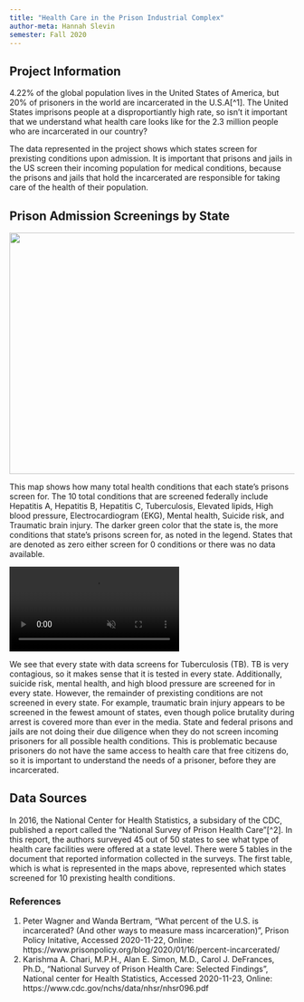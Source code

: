 ```yaml
---
title: "Health Care in the Prison Industrial Complex"
author-meta: Hannah Slevin
semester: Fall 2020
---
```


## Project Information
4.22% of the global population lives in the United States of America, but 20% of prisoners in the world are incarcerated in the U.S.A[^1].  The United States imprisons people at a disproportiantly high rate, so isn't it important that we understand what health care looks like for the 2.3 million people who are incarcerated in our country?  

The data represented in the project shows which states screen for prexisting conditions upon admission.  It is important that prisons and jails in the US screen their incoming population for medical conditions, because the prisons and jails that hold the incarcerated are responsible for taking care of the health of their population.    

## Prison Admission Screenings by State
![](https://drdavis.space/teaching/ds/sdd/media/2020/11/total_screenings.png){width=557.5 height=427.5}

This map shows how many total health conditions that each state's prisons screen for.  The 10 total conditions that are screened federally include Hepatitis A, Hepatitis B, Hepatitis C, Tuberculosis, Elevated lipids, High blood pressure, Electrocardiogram (EKG), Mental health, Suicide risk, and Traumatic brain injury.  The darker green color that the state is, the more conditions that state's prisons screen for, as noted in the legend.  States that are denoted as zero either screen for 0 conditions or there was no data available.  

<div class="video-wrapper">
  <video id="scaledvideo" controls preload="true" autoplay loop muted>
    <source src="https://drdavis.space/teaching/ds/sdd/media/2020/11/movie.mp4">
  </video>
</div>

We see that every state with data screens for Tuberculosis (TB).  TB is very contagious, so it makes sense that it is tested in every state.  Additionally, suicide risk, mental health, and high blood pressure are screened for in every state.  However, the remainder of prexisting conditions are not screened in every state.  For example, traumatic brain injury appears to be screened in the fewest amount of states, even though police brutality during arrest is covered more than ever in the media.  State and federal prisons and jails are not doing their due diligence when they do not screen incoming prisoners for all possible health conditions.  This is problematic because prisoners do not have the same access to health care that free citizens do, so it is important to understand the needs of a prisoner, before they are incarcerated.  

## Data Sources
In 2016, the National Center for Health Statistics, a subsidary of the CDC, published a report called the "National Survey of Prison Health Care"[^2].  In this report, the authors surveyed 45 out of 50 states to see what type of health care facilities were offered at a state level.  There were 5 tables in the document that reported information collected in the surveys.  The first table, which is what is represented in the maps above, represented which states screened for 10 prexisting health conditions.  

### References
1. Peter Wagner and Wanda Bertram, "What percent of the U.S. is incarcerated? (And other ways to measure mass incarceration)", Prison Policy Initative, Accessed 2020-11-22, Online: https://www.prisonpolicy.org/blog/2020/01/16/percent-incarcerated/
2. Karishma A. Chari, M.P.H., Alan E. Simon, M.D., Carol J. DeFrances, Ph.D., "National Survey of Prison Health Care: Selected Findings", National center for Health Statistics, Accessed 2020-11-23, Online: https://www.cdc.gov/nchs/data/nhsr/nhsr096.pdf
